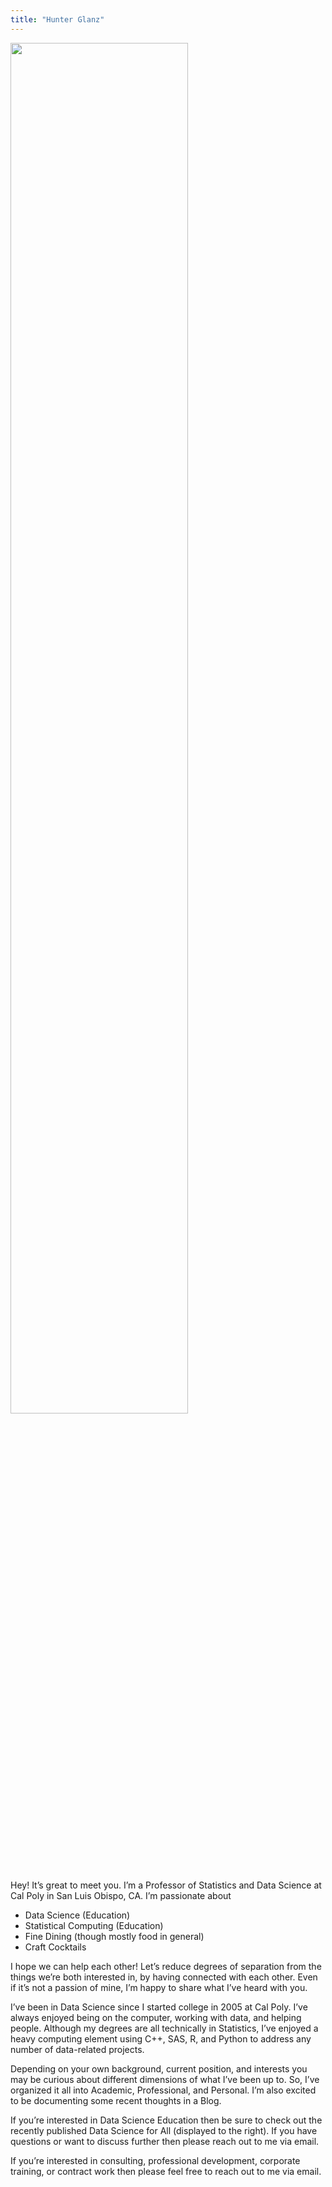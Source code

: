 ```yaml
---
title: "Hunter Glanz"
---
```


![](hunter_glanz.jpg){fig-align="center" width=75%}

Hey! It's great to meet you. I'm a Professor of Statistics and Data Science at Cal Poly in San Luis Obispo, CA. I'm passionate about

-   Data Science (Education)
-   Statistical Computing (Education)
-   Fine Dining (though mostly food in general)
-   Craft Cocktails

I hope we can help each other! Let's reduce degrees of separation from the things we're both interested in, by having connected with each other. Even if it's not a passion of mine, I'm happy to share what I've heard with you.

I've been in Data Science since I started college in 2005 at Cal Poly. I've always enjoyed being on the computer, working with data, and helping people. Although my degrees are all technically in Statistics, I've enjoyed a heavy computing element using C++, SAS, R, and Python to address any number of data-related projects.

Depending on your own background, current position, and interests you may be curious about different dimensions of what I've been up to. So, I've organized it all into Academic, Professional, and Personal. I'm also excited to be documenting some recent thoughts in a Blog.

If you're interested in Data Science Education then be sure to check out the recently published Data Science for All (displayed to the right). If you have questions or want to discuss further then please reach out to me via email.

If you're interested in consulting, professional development, corporate training, or contract work then please feel free to reach out to me via email.

